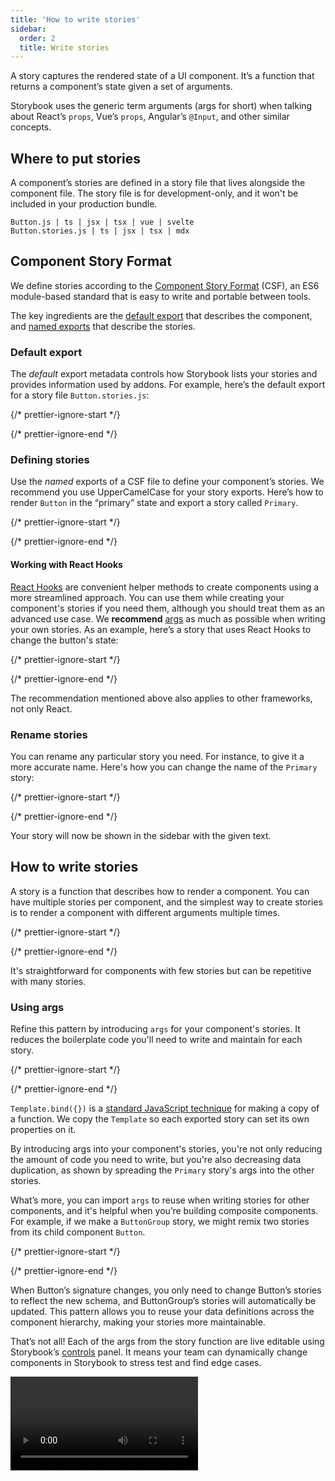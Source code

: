 ```yaml
---
title: 'How to write stories'
sidebar:
  order: 2
  title: Write stories
---
```


<YouTubeCallout id="P0WHt_L0-2g" title="How to write Storybook stories | Component Story Format" />

A story captures the rendered state of a UI component. It’s a function that returns a component’s state given a set of arguments.

Storybook uses the generic term arguments (args for short) when talking about React’s `props`, Vue’s `props`, Angular’s `@Input`, and other similar concepts.

## Where to put stories

A component’s stories are defined in a story file that lives alongside the component file. The story file is for development-only, and it won't be included in your production bundle.

```
Button.js | ts | jsx | tsx | vue | svelte
Button.stories.js | ts | jsx | tsx | mdx
```

## Component Story Format

We define stories according to the [Component Story Format](../api/stories/csf.mdx) (CSF), an ES6 module-based standard that is easy to write and portable between tools.

The key ingredients are the [default export](https://developer.mozilla.org/en-US/docs/Web/JavaScript/Reference/Statements/export#Using_the_default_export) that describes the component, and [named exports](https://developer.mozilla.org/en-US/docs/Web/JavaScript/Reference/Statements/export#Using_named_exports) that describe the stories.

### Default export

The *default* export metadata controls how Storybook lists your stories and provides information used by addons. For example, here’s the default export for a story file `Button.stories.js`:

{/* prettier-ignore-start */}

<CodeSnippets path="button-story-default-export-with-component.md" />

{/* prettier-ignore-end */}

### Defining stories

Use the *named* exports of a CSF file to define your component’s stories. We recommend you use UpperCamelCase for your story exports. Here’s how to render `Button` in the “primary” state and export a story called `Primary`.

{/* prettier-ignore-start */}

<CodeSnippets path="button-story.md" />

{/* prettier-ignore-end */}

<IfRenderer renderer="react">

#### Working with React Hooks

[React Hooks](https://reactjs.org/docs/hooks-intro.html) are convenient helper methods to create components using a more streamlined approach. You can use them while creating your component's stories if you need them, although you should treat them as an advanced use case. We **recommend** [args](./args.mdx) as much as possible when writing your own stories. As an example, here’s a story that uses React Hooks to change the button's state:

{/* prettier-ignore-start */}

<CodeSnippets path="button-story.md" />

{/* prettier-ignore-end */}

<Callout variant="info" icon="💡">

  The recommendation mentioned above also applies to other frameworks, not only React.

</Callout>

</IfRenderer>

### Rename stories

You can rename any particular story you need. For instance, to give it a more accurate name. Here's how you can change the name of the `Primary` story:

{/* prettier-ignore-start */}

<CodeSnippets path="button-story-rename-story.md" />

{/* prettier-ignore-end */}

Your story will now be shown in the sidebar with the given text.

## How to write stories

A story is a function that describes how to render a component. You can have multiple stories per component, and the simplest way to create stories is to render a component with different arguments multiple times.

{/* prettier-ignore-start */}

<CodeSnippets path="button-story-with-emojis.md" />

{/* prettier-ignore-end */}

It's straightforward for components with few stories but can be repetitive with many stories.

### Using args

Refine this pattern by introducing `args` for your component's stories. It reduces the boilerplate code you'll need to write and maintain for each story.

{/* prettier-ignore-start */}

<CodeSnippets path="button-story-using-args.md" />

{/* prettier-ignore-end */}

<Callout variant="info" icon="💡">

  `Template.bind({})` is a [standard JavaScript technique](https://developer.mozilla.org/en-US/docs/Web/JavaScript/Reference/Global_Objects/Function/bind) for making a copy of a function. We copy the `Template` so each exported story can set its own properties on it.

</Callout>

By introducing args into your component's stories, you're not only reducing the amount of code you need to write, but you're also decreasing data duplication, as shown by spreading the `Primary` story's args into the other stories.

What’s more, you can import `args` to reuse when writing stories for other components, and it's helpful when you’re building composite components. For example, if we make a `ButtonGroup` story, we might remix two stories from its child component `Button`.

{/* prettier-ignore-start */}

<CodeSnippets path="button-group-story.md" />

{/* prettier-ignore-end */}

When Button’s signature changes, you only need to change Button’s stories to reflect the new schema, and ButtonGroup’s stories will automatically be updated. This pattern allows you to reuse your data definitions across the component hierarchy, making your stories more maintainable.

That’s not all! Each of the args from the story function are live editable using Storybook’s [controls](../essentials/controls.mdx) panel. It means your team can dynamically change components in Storybook to stress test and find edge cases.

<Video src="../_assets/writing-stories/addon-controls-demo-optimized.mp4" />

Addons can enhance args. For instance, [Actions](../essentials/actions.mdx) auto-detects which args are callbacks and appends a logging function to them. That way, interactions (like clicks) get logged in the actions panel.

<Video src="../_assets/writing-stories/addon-actions-demo-optimized.mp4" />

### Using the play function

Storybook's `play` function and the [`@storybook/addon-interactions`](https://storybook.js.org/addons/@storybook/addon-interactions) are convenient helper methods to test component scenarios that otherwise require user intervention. They're small code snippets that execute once your story renders. For example, suppose you wanted to validate a form component, you could write the following story using the `play` function to check how the component responds when filling in the inputs with information:

{/* prettier-ignore-start */}

<CodeSnippets path="login-form-with-play-function.md" />

Without the help of the `play` function and the `@storybook/addon-interactions`, you had to write your own stories and manually interact with the component to test out each use case scenario possible.

### Using parameters

Parameters are Storybook’s method of defining static metadata for stories. A story’s parameters can be used to provide configuration to various addons at the level of a story or group of stories.

For instance, suppose you wanted to test your Button component against a different set of backgrounds than the other components in your app. You might add a component-level `backgrounds` parameter:

{/* prettier-ignore-start */}

<CodeSnippets path="button-story-with-blue-args.md" />

{/* prettier-ignore-end */}

![Background colors parameter](../_assets/writing-stories/parameters-background-colors.png)

This parameter would instruct the backgrounds addon to reconfigure itself whenever a Button story is selected. Most addons are configured via a parameter-based API and can be influenced at a [global](./parameters.mdx#global-parameters), [component](./parameters.mdx#component-parameters) and [story](./parameters.mdx#story-parameters) level.

### Using decorators

Decorators are a mechanism to wrap a component in arbitrary markup when rendering a story. Components are often created with assumptions about ‘where’ they render. Your styles might expect a theme or layout wrapper, or your UI might expect specific context or data providers.

A simple example is adding padding to a component’s stories. Accomplish this using a decorator that wraps the stories in a `div` with padding, like so:

{/* prettier-ignore-start */}

<CodeSnippets path="button-story-component-decorator.md" />

{/* prettier-ignore-end */}

Decorators [can be more complex](./decorators.mdx#context-for-mocking) and are often provided by [addons](../configure/user-interface/storybook-addons.mdx). You can also configure decorators at the [story](./decorators.mdx#story-decorators), [component](./decorators.mdx#component-decorators) and [global](./decorators.mdx#global-decorators) level.

## Stories for two or more components

When building design systems or component libraries, you may have two or more components created to work together. For instance, if you have a parent `List` component, it may require child `ListItem` components.

{/* prettier-ignore-start */}

<CodeSnippets path="list-story-starter.md" />

{/* prettier-ignore-end */}

In such cases, it makes sense to render a different function for each story:

{/* prettier-ignore-start */}

<CodeSnippets path="list-story-expanded.md" />

{/* prettier-ignore-end */}

You can also reuse stories from the child `ListItem` in your `List` component. That’s easier to maintain because you don’t have to keep the identical story definitions updated in multiple places.

{/* prettier-ignore-start */}

<CodeSnippets path="list-story-reuse-data.md" />

{/* prettier-ignore-end */}

<Callout variant="info" icon="💡">

  Note that there are disadvantages in writing stories like this as you cannot take full advantage of the args mechanism and composing args as you build even more complex composite components. For more discussion, see the [multi component stories](./stories-for-multiple-components.mdx) workflow documentation.
  
</Callout>

